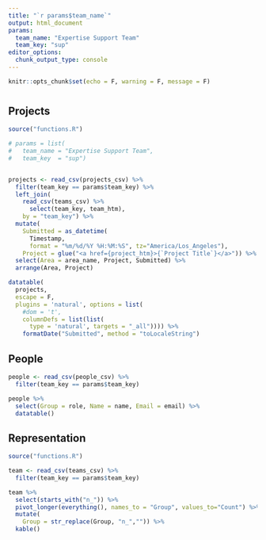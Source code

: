 ```yaml
---
title: "`r params$team_name`"
output: html_document
params:
  team_name: "Expertise Support Team"
  team_key: "sup"
editor_options: 
  chunk_output_type: console
---
```


```r
knitr::opts_chunk$set(echo = F, warning = F, message = F)
```

# {.tabset}

## Projects

```r
source("functions.R")

# params = list(
#   team_name = "Expertise Support Team",
#   team_key  = "sup")


projects <- read_csv(projects_csv) %>% 
  filter(team_key == params$team_key) %>% 
  left_join(
    read_csv(teams_csv) %>% 
      select(team_key, team_htm),
    by = "team_key") %>% 
  mutate(
    Submitted = as_datetime(
      Timestamp, 
      format = "%m/%d/%Y %H:%M:%S", tz="America/Los_Angeles"),
    Project = glue("<a href={project_htm}>{`Project Title`}</a>")) %>% 
  select(Area = area_name, Project, Submitted) %>% 
  arrange(Area, Project)

datatable(
  projects, 
  escape = F,
  plugins = 'natural', options = list(
    #dom = 't',
    columnDefs = list(list(
      type = 'natural', targets = "_all")))) %>% 
    formatDate("Submitted", method = "toLocaleString")
```

## People

```r
people <- read_csv(people_csv) %>% 
  filter(team_key == params$team_key)

people %>% 
  select(Group = role, Name = name, Email = email) %>% 
  datatable()
```

## Representation

```r
source("functions.R")

team <- read_csv(teams_csv) %>% 
  filter(team_key == params$team_key)

team %>% 
  select(starts_with("n_")) %>% 
  pivot_longer(everything(), names_to = "Group", values_to="Count") %>% 
  mutate(
    Group = str_replace(Group, "n_","")) %>% 
  kable()
```


